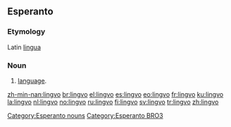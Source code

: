 ==Esperanto==
===Etymology===
Latin [[lingua]]

===Noun===
{{eo-noun}}
# [[language]].

[[Category:Esperanto nouns]]
[[Category:Esperanto BRO3]]

[[zh-min-nan:lingvo]]
[[br:lingvo]]
[[el:lingvo]]
[[es:lingvo]]
[[eo:lingvo]]
[[fr:lingvo]]
[[ku:lingvo]]
[[la:lingvo]]
[[nl:lingvo]]
[[no:lingvo]]
[[ru:lingvo]]
[[fi:lingvo]]
[[sv:lingvo]]
[[tr:lingvo]]
[[zh:lingvo]]